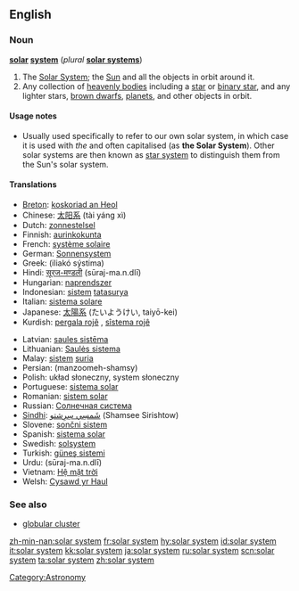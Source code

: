 {{see|Solar System}}
==English==

===Noun===
{{wikipedia}}
'''[[solar]] [[system]]''' (''plural'' '''[[solar systems]]''')

# The [[Solar System]]; the [[Sun]] and all the objects in orbit around it.
# Any collection of [[heavenly bodies]] including a [[star]] or [[binary star]], and any lighter stars, [[brown dwarf]]s, [[planet]]s, and other objects in orbit.

====Usage notes====
*Usually used specifically to refer to our own solar system, in which case it is used with ''the'' and often capitalised (as '''the Solar System''').  Other solar systems are then known as [[star system]] to distinguish them from the Sun's solar system.

====Translations====
{{top}}
*[[Breton]]: [[koskoriad an Heol]] {{m}}
*Chinese: [[太阳系]] (tài yáng xì)
*Dutch: [[zonnestelsel]] {{n}}
*Finnish: [[aurinkokunta]]
*French: [[système solaire]] {{m}}
*German: [[Sonnensystem]] {{n}}
*Greek: {{t|el|ηλιακό σύστημα|n|}} (iliakó sýstima)
*Hindi: [[सूरज-मण्डली]] (sūraj-ma.n.dlī) {{f}}
*Hungarian: [[naprendszer]]
*Indonesian: [[sistem]] [[tatasurya]]
*Italian: [[sistema solare]] {{m}}
*Japanese: [[太陽系]] (たいようけい, taiyō-kei)
*Kurdish: [[pergala rojê]] {{f}}, [[sîstema rojê]] {{f}}
{{mid}}
*Latvian: [[saules sistēma]] {{f}}
*Lithuanian: [[Saulės sistema]] {{f}}
*Malay: [[sistem]] [[suria]]
*Persian: {{FAchar|[[منظومه شمسی]]}} (manzoomeh-shamsy)
*Polish: układ słoneczny, system słoneczny {{m}}
*Portuguese: [[sistema solar]] {{m}}
*Romanian: [[sistem solar]] {{n}}
*Russian: [[Солнечная система]] {{f}}
*[[Sindhi]]: [[شَمسِي سِرِشتو]] (Shamsee Sirishtow) {{m}}
*Slovene: [[sončni sistem]] {{m}}
*Spanish: [[sistema solar]] {{m}}
*Swedish: [[solsystem]] {{n}}
*Turkish: [[güneş sistemi]]
*Urdu: {{URchar|[[سورج منڈلی]]}} (sūraj-ma.n.dlī) {{f}}
*Vietnam: [[Hệ mặt trời]]
*Welsh: [[Cysawd yr Haul]]
{{bottom}}

===See also===
* [[globular cluster]]

[[Category:Astronomy]]

[[zh-min-nan:solar system]]
[[fr:solar system]]
[[hy:solar system]]
[[id:solar system]]
[[it:solar system]]
[[kk:solar system]]
[[ja:solar system]]
[[ru:solar system]]
[[scn:solar system]]
[[ta:solar system]]
[[zh:solar system]]